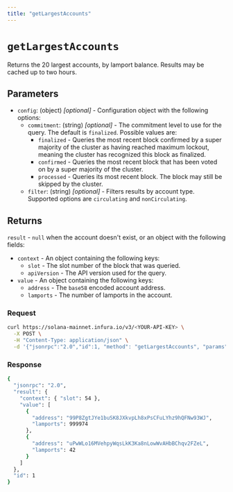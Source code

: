 ```yaml
---
title: "getLargestAccounts"
---
```



# `getLargestAccounts`

Returns the 20 largest accounts, by lamport balance. Results may be cached up to two hours.

## Parameters

- `config`: (object) _[optional]_  - Configuration object with the following options:
    - `commitment`: (string) _[optional]_  - The commitment level to use for the query. The default is `finalized`. Possible values are:
        - `finalized` - Queries the most recent block confirmed by a super majority of the cluster as having
            reached maximum lockout, meaning the cluster has recognized this block as finalized.
        - `confirmed` - Queries the most recent block that has been voted on by a super majority of the cluster.
        - `processed` - Queries its most recent block. The block may still be skipped by the cluster.
    - `filter`: (string) _[optional]_ - Filters results by account type. Supported options are `circulating` and `nonCirculating`.

## Returns

`result` - `null` when the account doesn't exist, or an object with the following fields:

- `context` - An object containing the following keys:
    - `slot` - The slot number of the block that was queried.
    - `apiVersion` - The API version used for the query.
- `value` - An object containing the following keys:
    - `address` - The `base58` encoded account address.
    - `lamports` - The number of lamports in the account.

### Request

<Tabs>
  <TabItem value="curl">

  ```bash
  curl https://solana-mainnet.infura.io/v3/<YOUR-API-KEY> \
    -X POST \
    -H "Content-Type: application/json" \
    -d '{"jsonrpc":"2.0","id":1, "method": "getLargestAccounts", "params": []}'
   ```

  </TabItem>
</Tabs>

### Response

<Tabs>
  <TabItem value="JSON">

  ```bash
  {
    "jsonrpc": "2.0",
    "result": {
      "context": { "slot": 54 },
      "value": [
        {
          "address": "99P8ZgtJYe1buSK8JXkvpLh8xPsCFuLYhz9hQFNw93WJ",
          "lamports": 999974
        },
        {
          "address": "uPwWLo16MVehpyWqsLkK3Ka8nLowWvAHbBChqv2FZeL",
          "lamports": 42
        }
      ]
    },
    "id": 1
  }
  ```

  </TabItem>
</Tabs>